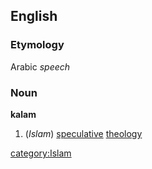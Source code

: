 ==English==
===Etymology===
Arabic ''speech''
===Noun===
{{wikipedia}}
'''kalam'''
#(''Islam'') [[speculative]] [[theology]]
[[category:Islam]]